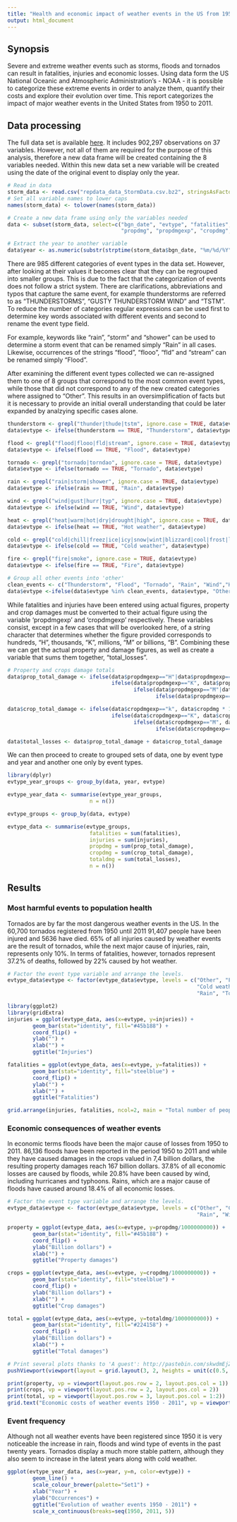 ```yaml
---
title: "Health and economic impact of weather events in the US from 1950 to 2011"
output: html_document
---
```


## Synopsis
Severe and extreme weather events such as storms, floods and tornados can result in fatalities, injuries and economic losses. Using data form the US National Oceanic and Atmospheric Administration's - NOAA - it is possible to categorize these extreme events in order to analyze them, quantify their costs and explore their evolution over time. This report categorizes the impact of major weather events in the United States from 1950 to 2011.

## Data processing
The full data set is available [here](https://d396qusza40orc.cloudfront.net/repdata%2Fdata%2FStormData.csv.bz2). It includes 902,297 observations on 37 variables. However, not all of them are required for the purpose of this analysis, therefore a new data frame will be created containing the 8 variables needed. Within this new data set a new variable will be created using the date of the original event to display only the year.
```r
# Read in data
storm_data <- read.csv("repdata_data_StormData.csv.bz2", stringsAsFactors = FALSE)
# Set all variable names to lower caps
names(storm_data) <- tolower(names(storm_data))
```


```r
# Create a new data frame using only the variables needed
data <- subset(storm_data, select=c("bgn_date", "evtype", "fatalities", "injuries",
                                    "propdmg", "propdmgexp", "cropdmg", "cropdmgexp"))

# Extract the year to another variable
data$year <- as.numeric(substr(strptime(storm_data$bgn_date, "%m/%d/%Y"), 0, 4))
```

There are 985 different categories of event types in the data set. However, after looking at their values it becomes clear that they can be regrouped into smaller groups. This is due to the fact that the categorization of events does not follow a strict system. There are clarifications, abbreviations and typos that capture the same event, for example thunderstorms are referred to as "THUNDERSTORMS", "GUSTY THUNDERSTORM WIND" and "TSTM". To reduce the number of categories regular expressions can be used first to determine key words associated with different events and second to rename the event type field.  

For example, keywords like "rain", "storm" and "shower" can be used to determine a storm event that can be renamed simply "Rain" in all cases. Likewise, occurrences of the strings "flood", "flooo", "fld" and "stream" can be renamed simply "Flood".

After examining the different event types collected we can re-assigned them to one of 8 groups that correspond to the most common event types, while those that did not correspond to any of the new created categories where assigned to "Other". This results in an oversimplification of facts but it is necessary to provide an initial overall understanding that could be later expanded by analzying specific cases alone.
```r
thunderstorm <- grepl("thunder|thude|tstm", ignore.case = TRUE, data$evtype)
data$evtype <- ifelse(thunderstorm == TRUE, "Thunderstorm", data$evtype)

flood <- grepl("flood|flooo|fld|stream", ignore.case = TRUE, data$evtype)
data$evtype <- ifelse(flood == TRUE, "Flood", data$evtype)

tornado <- grepl("tornado|torndao", ignore.case = TRUE, data$evtype)
data$evtype <- ifelse(tornado == TRUE, "Tornado", data$evtype)

rain <- grepl("rain|storm|shower", ignore.case = TRUE, data$evtype)
data$evtype <- ifelse(rain == TRUE, "Rain", data$evtype)

wind <- grepl("wind|gust|hurr|typ", ignore.case = TRUE, data$evtype)
data$evtype <- ifelse(wind == TRUE, "Wind", data$evtype)

heat <- grepl("heat|warm|hot|dry|drought|high", ignore.case = TRUE, data$evtype)
data$evtype <- ifelse(heat == TRUE, "Hot weather", data$evtype)

cold <- grepl("cold|chill|freez|ice|icy|snow|wint|blizzard|cool|frost|low", ignore.case = TRUE, data$evtype)
data$evtype <- ifelse(cold == TRUE, "Cold weather", data$evtype)

fire <- grepl("fire|smoke", ignore.case = TRUE, data$evtype)
data$evtype <- ifelse(fire == TRUE, "Fire", data$evtype)

# Group all other events into 'other'
clean_events <- c("Thunderstorm", "Flood", "Tornado", "Rain", "Wind","Hot weather", "Cold weather", "Fire")
data$evtype <-ifelse(data$evtype %in% clean_events, data$evtype, "Other")
```

While fatalities and injuries have been entered using actual figures, property and crop damages must be converted to their actual figure using the variable 'propdmgexp' and 'cropdmgexp' respectively. These variables consist, except in a few cases that will be overlooked here, of a string character that determines whether the figure provided corresponds to hundreds, "H", thousands, "K", millions, "M" or billions, "B". Combining these we can get the actual property and damage figures, as well as create a variable that sums them together, "total_losses".
```r
# Property and crops damage totals
data$prop_total_damage <- ifelse(data$propdmgexp=="H"|data$propdmgexp=="h", data$propdmg * 100,
                                 ifelse(data$propdmgexp=="K", data$propdmg * 1000,
                                        ifelse(data$propdmgexp=="M"|data$propdmgexp=="m", data$propdmg * 1000000,
                                               ifelse(data$propdmgexp=="B", data$propdmg * 1000000000, data$propdmg))))

data$crop_total_damage <- ifelse(data$cropdmgexp=="k", data$cropdmg * 1000,
                                 ifelse(data$cropdmgexp=="K", data$cropdmg * 1000,
                                        ifelse(data$cropdmgexp=="M", data$cropdmg * 1000000,
                                               ifelse(data$cropdmgexp=="m", data$cropdmg * 1000000, data$cropdmg))))

data$total_losses <- data$prop_total_damage + data$crop_total_damage
```

We can then proceed to create to grouped sets of data, one by event type and year and another one only by event types.
```r
library(dplyr)
evtype_year_groups <- group_by(data, year, evtype)

evtype_year_data <- summarise(evtype_year_groups,
                          n = n())

evtype_groups <- group_by(data, evtype)

evtype_data <- summarise(evtype_groups,
                          fatalities = sum(fatalities),
                          injuries = sum(injuries),
                          propdmg = sum(prop_total_damage),
                          cropdmg = sum(crop_total_damage),
                          totaldmg = sum(total_losses),
                          n = n())
```

## Results

### Most harmful events to population health
Tornados are by far the most dangerous weather events in the US. In the 60,700 tornados registered from 1950 until 2011 91,407 people have been injured and 5636 have died. 65% of all injuries caused by weather events are the result of tornados, while the next major cause of injuries, rain, represents only 10%. In terms of fatalities, however, tornados represent 37.2% of deaths, followed by 22% caused by hot weather.

```r
# Factor the event type variable and arrange the levels.
evtype_data$evtype <- factor(evtype_data$evtype, levels = c("Other", "Fire","Wind",
                                                            "Cold weather", "Flood", "Hot weather",
                                                            "Rain", "Tornado"))

library(ggplot2)
library(gridExtra)
injuries = ggplot(evtype_data, aes(x=evtype, y=injuries)) +
        geom_bar(stat="identity", fill="#45b188") +
        coord_flip() +
        ylab("") +
        xlab("") +
        ggtitle("Injuries")

fatalities = ggplot(evtype_data, aes(x=evtype, y=fatalities)) +
        geom_bar(stat="identity", fill="steelblue") +
        coord_flip() +
        ylab("") +
        xlab("") +
        ggtitle("Fatalities")

grid.arrange(injuries, fatalities, ncol=2, main = "Total number of people affected 1950 - 2011")
```


### Economic consequences of weather events
In economic terms floods have been the major cause of losses from 1950 to 2011. 86,136 floods have been reported in the period 1950 to 2011 and while they have caused damages in the crops valued in 7,4 billion dollars, the resulting property damages reach 167 billion dollars. 37.8% of all economic losses are caused by floods, while 20.8% have been caused by wind, including hurricanes and typhoons. Rains, which are a major cause of floods have caused around 18.4% of all economic losses.
```r
# Factor the event type variable and arrange the levels.
evtype_data$evtype <- factor(evtype_data$evtype, levels = c("Other", "Cold weather", "Fire", "Hot weather", "Tornado",
                                                            "Rain", "Wind", "Flood"))

property = ggplot(evtype_data, aes(x=evtype, y=propdmg/1000000000)) +
        geom_bar(stat="identity", fill="#45b188") +
        coord_flip() +
        ylab("Billion dollars") +
        xlab("") +
        ggtitle("Property damages")

crops = ggplot(evtype_data, aes(x=evtype, y=cropdmg/1000000000)) +
        geom_bar(stat="identity", fill="steelblue") +
        coord_flip() +
        ylab("Billion dollars") +
        xlab("") +
        ggtitle("Crop damages")

total = ggplot(evtype_data, aes(x=evtype, y=totaldmg/1000000000)) +
        geom_bar(stat="identity", fill="#224158") +
        coord_flip() +
        ylab("Billion dollars") +
        xlab("") +
        ggtitle("Total damages")

# Print several plots thanks to 'A guest': http://pastebin.com/skwdmEjZ
pushViewport(viewport(layout = grid.layout(3, 2, heights = unit(c(0.5, 5, 5), "null"))))

print(property, vp = viewport(layout.pos.row = 2, layout.pos.col = 1))
print(crops, vp = viewport(layout.pos.row = 2, layout.pos.col = 2))
print(total, vp = viewport(layout.pos.row = 3, layout.pos.col = 1:2))
grid.text("Economic costs of weather events 1950 - 2011", vp = viewport(layout.pos.row = 1, layout.pos.col = 1:2))
```

### Event frequency
Although not all weather events have been registered since 1950 it is very noticeable the increase in rain, floods and wind type of events in the past twenty years. Tornados display a much more stable pattern, although they also seem to increase in the latest years along with cold weather.
```r
ggplot(evtype_year_data, aes(x=year, y=n, color=evtype)) +
        geom_line() +
        scale_colour_brewer(palette="Set1") +
        xlab("Year") +
        ylab("Occurrences") +
        ggtitle("Evolution of weather events 1950 - 2011") +
        scale_x_continuous(breaks=seq(1950, 2011, 5))
```